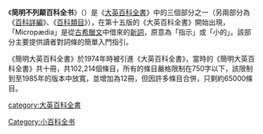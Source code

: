 {{noteTA
|1=zh-tw:大英百科全書;zh-cn:不列颠百科全书;zh-sg:大英百科全书
}}
{{unreferenced|time=2011-02-04T13:43:14+00:00}}

《'''简明不列颠百科全书'''》（{{lang-en|''Micropædia''}}）是《[[大英百科全書|大英百科全書]]》中的三個部分之一（另兩部分為《[[百科詳編|百科詳編]]》、《[[百科類目|百科類目]]》），在第十五版的《大英百科全書》開始出現，「Micropædia」是從[[古希臘文|古希臘文]]中借來的[[新詞|新詞]]，原意為「指示」或「小的」。該部分主要提供讀者對詞條的簡單入門指引。

《簡明大英百科全書》於1974年時被引進《大英百科全書》，當時的《簡明大英百科全書》共十冊，共102,214個條目，所有的條目嚴格限制在750字以下，該限制到至1985年的版本中放寬，並增加為12冊，但因許多條目合併，只剩約65000條目。

[[category:大英百科全書|category:大英百科全書]]
[[Category:小百科全书|Category:小百科全书]]